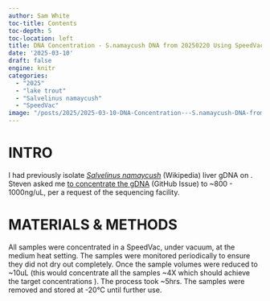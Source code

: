 ```yaml
---
author: Sam White
toc-title: Contents
toc-depth: 5
toc-location: left
title: DNA Concentration - S.namaycush DNA from 20250220 Using SpeedVac
date: '2025-03-10'
draft: false
engine: knitr
categories: 
  - "2025"
  - "lake trout"
  - "Salvelinus namaycush"
  - "SpeedVac"
image: "/posts/2025/2025-03-10-DNA-Concentration---S.namaycush-DNA-from-20250220-Using-SpeedVac/20250310-snam-speedvac.jpg"
---
```

# INTRO

I had previously isolate [_Salvelinus namaycush_](https://en.wikipedia.org/wiki/Lake_trout) (Wikipedia) liver gDNA on [](../2025-02-20-DNA-Isolation-and-Quantification---S.namaycush-Liver/index.qmd). Steven asked me [to concentrate the gDNA](https://github.com/RobertsLab/resources/issues/2079#issuecomment-2708916009) (GitHub Issue) to ~800 - 1000ng/uL, per a request of the sequencing facility.

# MATERIALS & METHODS

All samples were concentrated in a SpeedVac, under vacuum, at the medium heat setting. The samples were monitored periodically to ensure they did not dry out completely. Once the sample volumes were reduced to ~10uL (this would concentrate all the samples ~4X which should achieve the target concentrations ). The process took ~5hrs. The samples were removed and stored at -20°C until further use.